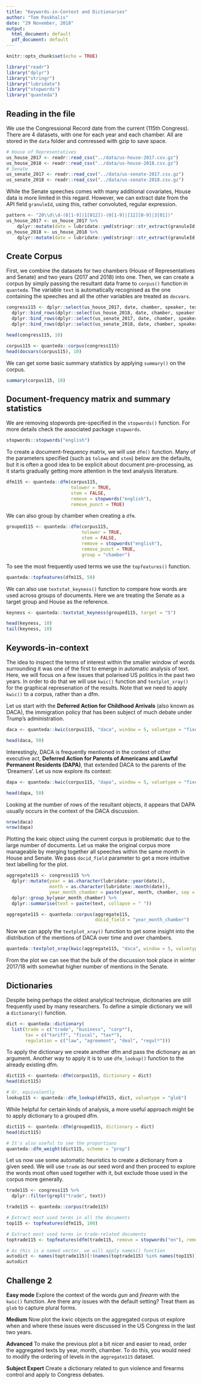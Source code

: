 ```yaml
---
title: "Keywords-in-Context and Dictionaries"
author: "Tom Paskhalis"
date: "29 November, 2018"
output:
  html_document: default
  pdf_document: default
---
```


```r
knitr::opts_chunk$set(echo = TRUE)
```

```r
library("readr")
library("dplyr")
library("stringr")
library("lubridate")
library("stopwords")
library("quanteda")
```

## Reading in the file

We use the Congressional Record date from the current (115th Congress). There
are 4 datasets, with one for each year and each chamber. All are stored in the
`data` folder and comressed with gzip to save space.

```r
# House of Representatives
us_house_2017 <- readr::read_csv("../data/us-house-2017.csv.gz")
us_house_2018 <- readr::read_csv("../data/us-house-2018.csv.gz")
# Senate
us_senate_2017 <- readr::read_csv("../data/us-senate-2017.csv.gz")
us_senate_2018 <- readr::read_csv("../data/us-senate-2018.csv.gz")
```

While the Senate speeches comes with many additional covariates, House data is
more limited in this regard. However, we can extract date from the API field
`granuleId`, using this, rather convoluted, regular expression.

```r
pattern <- "20\\d\\d-(0[1-9]|1[012])-(0[1-9]|[12][0-9]|3[01])"
us_house_2017 <- us_house_2017 %>%
    dplyr::mutate(date = lubridate::ymd(stringr::str_extract(granuleId, pattern)))
us_house_2018 <- us_house_2018 %>%
    dplyr::mutate(date = lubridate::ymd(stringr::str_extract(granuleId, pattern)))
```

## Create Corpus

First, we combine the datasets for two chambers (House of Representatives and Senate)
and two years (2017 and 2018) into one. Then, we can create a corpus by simply
passing the resultant data frame to `corpus()` function in `quanteda`. The variable
`text` is automatically recognised as the one containing the speeches and all the
other variables are treated as `docvars`.

```r
congress115 <- dplyr::select(us_house_2017, date, chamber, speaker, text) %>%
  dplyr::bind_rows(dplyr::select(us_house_2018, date, chamber, speaker, text)) %>%
  dplyr::bind_rows(dplyr::select(us_senate_2017, date, chamber, speaker, text)) %>%
  dplyr::bind_rows(dplyr::select(us_senate_2018, date, chamber, speaker, text))

head(congress115, 10)
```

```r
corpus115 <- quanteda::corpus(congress115)
head(docvars(corpus115), 10)
```

We can get some basic summary statistics by applying `summary()` on the corpus.

```r
summary(corpus115, 10)
```

## Document-frequency matrix and summary statistics

We are removing stopwords pre-specified in the `stopwords()` function. For more
details check the associated package `stopwords`.

```r
stopwords::stopwords("english")
```

To create a document-frequency matrix, we will use `dfm()` function. Many of the
parameters specified (such as `tolowe` and `stem`) below are the defaults,
but it is often a good idea to be explicit about document pre-processing,
as it starts gradually getting more attention in the text analysis literature.

```r
dfm115 <- quanteda::dfm(corpus115,
                        tolower = TRUE,
                        stem = FALSE,
                        remove = stopwords("english"),
                        remove_punct = TRUE)
```

We can also group by chamber when creating a `dfm`.

```r
grouped115 <- quanteda::dfm(corpus115,
                            tolower = TRUE,
                            stem = FALSE,
                            remove = stopwords("english"),
                            remove_punct = TRUE,
                            group = "chamber")
```

To see the most frequently used terms we use the `topfeatures()` function.

```r
quanteda::topfeatures(dfm115, 50)
```

We can also use `textstat_keyness()` function to compare how words are used
across groups of documents.
Here we are treating the Senate as a target group and House as the reference.

```r
keyness <- quanteda::textstat_keyness(grouped115, target = "S")

head(keyness, 10)
tail(keyness, 10)
```

## Keywords-in-context

The idea to inspect the terms of interest within the smaller window of words
surrounding it was one of the first to emerge in automatic analysis of text.
Here, we will focus on a few issues that polarised US politics in the past
two years. In order to do that we will use `kwic()`
function and `textplot_xray()` for the graphical represenation of the results.
Note that we need to apply `kwic()` to a corpus, rather than a dfm.

Let us start with the **Deferred Action for Childhood Arrivals**
(also known as DACA), the immigration policy that has been subject of much
debate under Trump's administration.

```r
daca <- quanteda::kwic(corpus115, "daca", window = 5, valuetype = "fixed")

head(daca, 50)
```

Interestingly, DACA is frequently mentioned in the context of other executive act,
**Deferred Action for Parents of Americans and Lawful Permanent Residents (DAPA)**,
that extended DACA to the parents of the 'Dreamers'. Let us now explore its context:

```r
dapa <- quanteda::kwic(corpus115, "dapa", window = 5, valuetype = "fixed")

head(dapa, 50)
```

Looking at the number of rows of the resultant objects, it appears that DAPA
usually occurs in the context of the DACA discussion.

```r
nrow(daca)
nrow(dapa)
```

Plotting the kwic object using the current corpus is problematic due to the
large number of documents. Let us make the original corpus more manageable by
merging together all speeches within the same month in House and Senate. We pass
`docid_field` parameter to get a more intuitive text labelling for the plot.

```r
aggregate115 <- congress115 %>%
  dplyr::mutate(year = as.character(lubridate::year(date)),
                month = as.character(lubridate::month(date)),
                year_month_chamber = paste(year, month, chamber, sep = "-")) %>%
  dplyr::group_by(year_month_chamber) %>%
  dplyr::summarise(text = paste(text, collapse = " "))

aggregate115 <- quanteda::corpus(aggregate115,
                                 docid_field = "year_month_chamber")
```

Now we can apply the `textplot_xray()` function to get some insight into the
distribution of the mentions of DACA over time and over chambers.

```r
quanteda::textplot_xray(kwic(aggregate115, "daca", window = 5, valuetype = "fixed"))
```

From the plot we can see that the bulk of the discussion took place in winter
2017/18 with somewhat higher number of mentions in the Senate.

## Dictionaries

Despite being perhaps the oldest analytical technique, dicitonaries are still
frequently used by many researchers. To define a simple dictionary we will
a `dictionary()` function.

```r
dict <- quanteda::dictionary(
  list(trade = c("trade", "business", "corp*"),
       tax = c("tariff", "fiscal", "tax*"),
       regulation = c("law", "agreement", "deal", "regul*")))
```

To apply the dictionary we create another dfm and pass the dictionary as an argument.
Another way to apply it is to use `dfm_lookup()` function to the already existing
dfm.

```r
dict115 <- quanteda::dfm(corpus115, dictionary = dict)
head(dict115)

# Or, equivalently
lookup115 <- quanteda::dfm_lookup(dfm115, dict, valuetype = "glob")
```

While helpful for certain kinds of analysis, a more useful approach might be to
apply dictionary to a grouped dfm.

```r
dict115 <- quanteda::dfm(grouped115, dictionary = dict)
head(dict115)

# It's also useful to see the proportions
quanteda::dfm_weight(dict115, scheme = "prop")
```

Let us now use some automatic heuristics to create a dictionary from a given seed.
We will use `trade` as our seed word and then proceed to explore the words most
often used together with it, but exclude those used in the corpus more generally.

```r
trade115 <- congress115 %>%
  dplyr::filter(grepl("trade", text))

trade115 <- quanteda::corpus(trade115)

# Extract most used terms in all the documents
top115 <- topfeatures(dfm115, 100)

# Extract most used terms in trade-related documents
toptrade115 <- topfeatures(dfm(trade115, remove = stopwords("en"), remove_numbers = TRUE, remove_punct = TRUE), 100)

# As this is a named vector, we will apply names() function
autodict <- names(toptrade115)[!(names(toptrade115) %in% names(top115))]
autodict
```

## Challenge 2

**Easy mode** Explore the context of the words *gun* and *firearm* with the
`kwic()` function. Are there any issues with the default setting?
Treat them as `glob` to capture plural forms.

**Medium** Now plot the kwic objects on the aggregated corpus ot explore when and
where these issues were discussed in the US Congress in the last two years.

**Advanced** To make the previous plot a bit nicer and easier to read,
order the aggregated texts by year, month, chamber. To do this, you would need
to modify the ordering of levels in the `aggregate115` dataset.

**Subject Expert** Create a dictionary related to gun violence and firearms
control and apply to Congress debates.
